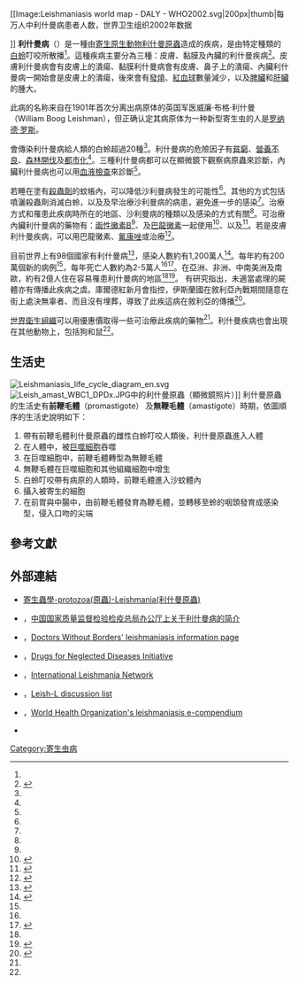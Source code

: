{{medical}}{{noteTA
|T=zh-cn:利什曼病; zh-sg:利什曼病; zh-hk:利什曼病; zh-mo:利甚曼病; zh-tw:利什曼病;
|1=zh-cn:什; zh-sg:什; zh-hk:什; zh-mo:什; zh-tw:什;
}}
{{Infobox_Disease
| Name           = 利什曼病
| Image          = Skin ulcer due to leishmaniasis, hand of Central American adult 3MG0037 lores.jpg
| Caption        = 一名手背上患有皮肤利什曼病的[[中美洲|中美洲]]成年人。
|Width          = 200
| DiseasesDB     = 3266
| ICD10          = {{ICD10|B|55||b|50}}
| ICD9           = {{ICD9|085}}
| ICDO           =
| OMIM           =
| MedlinePlus    = 001386
| eMedicineSubj  = emerg
| eMedicineTopic =  296
| MeshID         = D007896
}}
[[Image:Leishmaniasis world map - DALY - WHO2002.svg|200px|thumb|每万人中利什曼病患者人数，世界卫生组织2002年数据
{{legend|#b3b3b3|无数据}}
{{legend|#ffff65|少于 20}}
{{legend|#fff200|20-30}}
{{legend|#ffdc00|30-40}}
{{legend|#ffc600|40-50}}
{{legend|#ffb000|50-60}}
{{legend|#ff9a00|60-70}}
{{legend|#ff8400|70-80}}
{{legend|#ff6e00|80-100}}
{{legend|#ff5800|100-120}}
{{legend|#ff4200|120-150}}
{{legend|#ff2c00|150-200}}
{{legend|#cb0000|大于 200}}
</div>]]
'''利什曼病'''（{{lang-en|Leishmaniasis}}）是一種由[[寄生|寄生]][[原生動物|原生動物]][[利什曼原蟲|利什曼原蟲]]造成的疾病，是由特定種類的[[白蛉|白蛉]]叮咬所散播<ref name=WHO2014/>。這種疾病主要分為三種：皮膚、黏膜及內臟的利什曼疾病<ref name=WHO2014>{{cite web|title=Leishmaniasis Fact sheet N°375|url=http://www.who.int/mediacentre/factsheets/fs375/en/|work=World Health Organization|accessdate=17 February 2014|date=January 2014|archive-date=2019-01-07|archive-url=https://web.archive.org/web/20190107013140/https://www.who.int/en/news-room/fact-sheets/detail/leishmaniasis|dead-url=no}}</ref>。皮膚利什曼病會有皮膚上的潰瘍、黏膜利什曼病會有皮膚、鼻子上的潰瘍、內臟利什曼病一開始會是皮膚上的潰瘍，後來會有[[發燒|發燒]]、[[紅血球|紅血球]]數量減少，以及[[脾臟|脾臟]]和[[肝臟|肝臟]]的腫大。

此病的名称来自在1901年首次分离出病原体的英国军医威廉·布格·利什曼（William Boog Leishman），但正确认定其病原体为一种新型寄生虫的人是[[罗纳德·罗斯|罗纳德·罗斯]]。

會傳染利什曼病給人類的白蛉超過20種<ref name=WHO2014/>。利什曼病的危險因子有[[貧窮|貧窮]]、[[營養不良|營養不良]]、[[森林開伐|森林開伐]]及[[都市化|都市化]]<ref name=WHO2014/>。三種利什曼病都可以在顯微鏡下觀察病原蟲來診斷，內臟利什曼病也可以用[[血液檢查|血液檢查]]來診斷<ref name=Barrett2012/>。

若睡在塗有[[殺蟲劑|殺蟲劑]]的蚊帳內，可以降低沙利曼病發生的可能性<ref name=WHO2014/>。其他的方式包括噴灑殺蟲劑消滅白蛉，以及及早治療沙利曼病的病患，避免進一步的感染<ref name=WHO2014/>。治療方式和罹患此疾病時所在的地區、沙利曼病的種類以及感染的方式有關<ref name=WHO2014/>。可治療內臟利什曼病的藥物有：[[兩性黴素B|兩性黴素B]]<ref name=Sun2013/>、{{le|五價銻|Pentavalent antimonial}}及[[巴龍黴素|巴龍黴素]]一起使用<ref name=Sun2013>{{cite journal|last=Sundar|first=S|author2=Chakravarty, J |title=Leishmaniasis: an update of current pharmacotherapy.|journal=Expert opinion on pharmacotherapy|date=Jan 2013|volume=14|issue=1|pages=53–63|pmid=23256501|doi=10.1517/14656566.2013.755515}}</ref>、以及{{le|米替福新|Miltefosine}}<ref name=Dor2012>{{cite journal|last=Dorlo|first=TP|author2=Balasegaram, M |author3=Beijnen, JH |author4= de Vries, PJ |title=Miltefosine: a review of its pharmacology and therapeutic efficacy in the treatment of leishmaniasis.|journal=The Journal of antimicrobial chemotherapy|date=Nov 2012|volume=67|issue=11|pages=2576–97|pmid=22833634|doi=10.1093/jac/dks275}}</ref>。若是皮膚利什曼疾病，可以用巴龍黴素、[[氟康唑|氟康唑]]或{{le|噴他脒|Pentamidine}}治療<ref name=Min2007>{{cite journal|last=Minodier|first=P|author2=Parola, P |title=Cutaneous leishmaniasis treatment.|journal=Travel medicine and infectious disease|date=May 2007|volume=5|issue=3|pages=150–8|pmid=17448941|doi=10.1016/j.tmaid.2006.09.004}}</ref>。

目前世界上有98個國家有利什曼病<ref name=Barrett2012>{{cite journal|last=Barrett|first=MP|author2=Croft, SL |title=Management of trypanosomiasis and leishmaniasis.|journal=British medical bulletin|year=2012|volume=104|pages=175–96|pmid=23137768|doi=10.1093/bmb/lds031|pmc=3530408}}</ref>，感染人數約有1,200萬人<ref name=Mag>{{cite web|title=Leishmaniasis Magnitude of the problem|url=http://www.who.int/leishmaniasis/burden/magnitude/burden_magnitude/en/index.html|work=World Health Organization|accessdate=17 February 2014|archive-date=2019-01-07|archive-url=https://web.archive.org/web/20190107013134/https://www.who.int/leishmaniasis/burden/magnitude/burden_magnitude/en/|dead-url=no}}</ref>。每年約有200萬個新的病例<ref name=Barrett2012/>，每年死亡人數約為2-5萬人<ref name=WHO2014/><ref name=Loz2012>{{cite journal|last=Lozano|first=R|title=Global and regional mortality from 235 causes of death for 20 age groups in 1990 and 2010: a systematic analysis for the Global Burden of Disease Study 2010.|journal=Lancet|date=Dec 15, 2012|volume=380|issue=9859|pages=2095–128|pmid=23245604|doi=10.1016/S0140-6736(12)61728-0}}</ref>。在亞洲、非洲、中南美洲及南歐，約有2億人住在容易罹患利什曼病的地區<ref name=Barrett2012/><ref>{{cite journal|last=Ejazi|first=SA|author2=Ali, N |title=Developments in diagnosis and treatment of visceral leishmaniasis during the last decade and future prospects.|journal=Expert review of anti-infective therapy|date=Jan 2013|volume=11|issue=1|pages=79–98|pmid=23428104|doi=10.1586/eri.12.148}}</ref>。
有研究指出，未適當處理的屍體亦有傳播此疾病之虞{{來源請求}}。庫爾德紅新月會指控，伊斯蘭國在敘利亞內戰期間隨意在街上處決無辜者、而且沒有埋葬，導致了此疾這病在敘利亞的傳播<ref>{{cite news |url=http://popularmilitary.com/isis-to-blame-for-spreading-flesh-eating-bug-across-syria/ |title=ISIS to blame for spreading ‘flesh eating bug’ across Syria |author=Michele Katz |date=2015-12-05 |language=en |accessdate=2015-12-06 |archive-date=2017-01-31 |archive-url=https://web.archive.org/web/20170131194833/http://popularmilitary.com/isis-to-blame-for-spreading-flesh-eating-bug-across-syria/ |dead-url=no }}</ref>。

[[世界衛生組織|世界衛生組織]]可以用優惠價取得一些可治療此疾病的藥物<ref name=Barrett2012/>。利什曼疾病也會出現在其他動物上，包括狗和鼠<ref name=WHO2014/>。

==生活史==
[[File:Leishmaniasis_life_cycle_diagram_en.svg|thumb]]
[[File:Leish_amast_WBC1_DPDx.JPG|thumb]]中的利什曼原蟲（顯微鏡照片）]]
利什曼原蟲的生活史有'''前鞭毛體'''（promastigote） 及'''無鞭毛體'''（amastigote）時期，依圖順序的生活史說明如下：
#帶有前鞭毛體利什曼原蟲的雌性白蛉叮咬人類後，利什曼原蟲進入人體
#在人體中，被[[巨噬細胞|巨噬細胞]]吞噬
#在巨噬細胞中，前鞭毛體轉型為無鞭毛體
#無鞭毛體在巨噬細胞和其他組織細胞中增生
#白蛉叮咬帶有病原的人類時，前鞭毛體進入沙蚊體內
#攝入被寄生的細胞
#在前胃與中腸中，由前鞭毛體發育為鞭毛體，並轉移至蛉的咽頭發育成感染型，侵入口吻的尖端

==參考文獻==
{{reflist}}

==外部連結==
*[http://smallcollation.blogspot.com/2013/02/protozoa-leishmania.html 寄生蟲學-protozoa(原蟲)-Leishmania(利什曼原蟲)]{{Wayback|url=http://smallcollation.blogspot.com/2013/02/protozoa-leishmania.html |date=20160305063259 }}
*{{zh}}，[https://web.archive.org/web/20101031103533/http://bgt.aqsiq.gov.cn/zjzs/200805/t20080522_74791.htm 中国国家质量监督检验检疫总局办公厅上关于利什曼病的简介]
*{{en}}，[http://www.doctorswithoutborders.org/news/kalaazar/index.cfm Doctors Without Borders' leishmaniasis information page]{{Wayback|url=http://www.doctorswithoutborders.org/news/kalaazar/index.cfm |date=20080611171437 }}
*{{en}}，[http://www.dndi.org Drugs for Neglected Diseases Initiative]{{Wayback|url=http://www.dndi.org/ |date=20180313170505 }}
*{{en}}，[https://web.archive.org/web/20011101101110/http://www.bdt.org.br/leishnet/ International Leishmania Network]
*{{en}}，[https://web.archive.org/web/20060520051626/http://www.bdt.fat.org.br/listas/leish-l/ Leish-L discussion list]
*{{en}}，[http://apps.who.int/tools/geoserver/www/ecomp/index.html World Health Organization's leishmaniasis e-compendium]{{Webarchive|url=https://archive.is/20121212001825/apps.who.int/tools/geoserver/www/ecomp/index.html |date=2012-12-12 }}
*{{dmoz|Health/Conditions_and_Diseases/Infectious_Diseases/Parasitic/Leishmaniasis}}
{{Diseases of Poverty}}


[[Category:寄生虫病|Category:寄生虫病]]